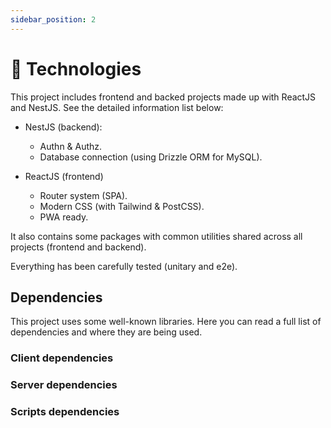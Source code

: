 ```yaml
---
sidebar_position: 2
---
```






# 🧰 Technologies

This project includes frontend and backed projects made up with ReactJS and NestJS. See the detailed information list below:

- NestJS (backend):
  - Authn & Authz.
  - Database connection (using Drizzle ORM for MySQL).

- ReactJS (frontend)
  - Router system (SPA).
  - Modern CSS (with Tailwind & PostCSS).
  - PWA ready.

It also contains some packages with common utilities shared across all projects (frontend and backend).

Everything has been carefully tested (unitary and e2e).

## Dependencies

This project uses some well-known libraries. Here you can read a full list of dependencies and where they are being used.

### Client dependencies

<DependencyTable dependencies={CLIENT_DEPENDENCIES}/>

### Server dependencies

<DependencyTable dependencies={SERVER_DEPENDENCIES}/>

### Scripts dependencies

<DependencyTable dependencies={SCRIPTS_DEPENDENCIES}/>


